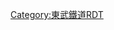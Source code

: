 {{Routemap|inline=<includeonly>yes</includeonly>|collapse=yes|title=龜戶線|title-bg=#0067c0|title-color=white|map=
\\uexSTRq\uexBHFq!~HUBa\uexSTRq~~ ~~''[[東京都電車|都電]]25、29、38系統''
\\STRq\BHFq!~HUB\STRq~~ ~~[[東日本旅客鐵道|JR東]]：[[中央·總武緩行線|總武線]]
\STR+l\KBHFeq!~HUBe~~0.0~~TS-44 '''[[龜戶站|龜戶]]'''
eBHF~~0.5~~''龜戶水神''~~(I) -1946
BHF~~0.7~~TS-43 '''[[龜戶水神站|龜戶水神]]'''~~(II) 1946-
eBHF~~0.9~~''北十間''~~-1946
hKRZWae~~ ~~{{link-ja|北十間川|北十間川}}
BHF~~1.4~~TS-42 '''[[東吾嬬站|東吾嬬]]'''~~1956-
STR~~ ~~''平井街道''~~-1945
BHF~~2.0~~TS-41 '''[[小村井站|小村井]]'''
eBHF~~2.1~~''天神''~~-1957
eBHF~~2.5~~''十間橋通''~~-1958
eBHF~~2.8~~''虎橋通''~~-1945
\STR+l\KRZu\STRq\STRq~~ ~~[[京成電鐵|京成]]：[[押上線]]
\STR\STR\STR+l\STRq~~ ~~[[伊勢崎線]]東京晴空塔、淺草方向
\STR\ABZgl\ABZg+r\STR+l~~ ~~伊勢崎線押上、[[半藏門線]]方向
\STR\KBHFe!~HUBaq\XBHF-L!~HUBq\XBHF-R!~HUBeq~~3.4~~TS-04 '''[[曳舟站|曳舟]]'''
\HST\\ABZg+l\STRr~~ ~~[[京成曳舟站|京成曳舟]]
STRr\\STR
\\STR~~ ~~伊勢崎線
|bottom={{navbar|東武鐵道RDT/龜戶線}}
}}<noinclude>{{rdt intro|[[龜戶線|東武鐵道龜戶線]]}}

[[Category:東武鐵道RDT]]
[[Category:龜戶線| ]]

</noinclude>